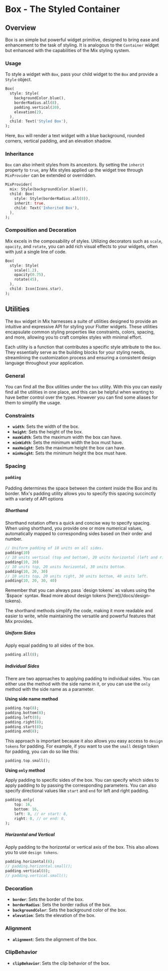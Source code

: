 
# Box - The Styled Container

## Overview

Box is an simple but powerful widget primitive, designed to bring ease and enhancement to the task of styling. It is analogous to the `Container` widget but enhanced with the capabilities of the Mix styling system.

### Usage

To style a widget with `Box`, pass your child widget to the `Box` and provide a `Style` object.

```dart
Box(
  style: Style(
    backgroundColor.blue(),
    borderRadius.all(8),
    padding.vertical(20),
    elevation(2),
  ),
  child: Text('Styled Box'),
);
```

Here, `Box` will render a text widget with a blue background, rounded corners, vertical padding, and an elevation shadow.

### Inheritance

`Box` can also inherit styles from its ancestors. By setting the `inherit` property to `true`, any Mix styles applied up the widget tree through `MixProvider` can be extended or overridden.

```dart
MixProvider(
  mix: Style(backgroundColor.blue()),
  child: Box(
    style: Style(borderRadius.all(8)),
    inherit: true,
    child: Text('Inherited Box'),
  ),
);
```

### Composition and Decoration

Mix excels in the composability of styles. Utilizing decorators such as `scale`, `opacity`, and `rotate`, you can add rich visual effects to your widgets, often with just a single line of code.

```dart
Box(
  style: Style(
    scale(1.2),
    opacity(0.75),
    rotate(45),
  ),
  child: Icon(Icons.star),
);
```

## Utilities

The `Box` widget in Mix harnesses a suite of utilities designed to provide an intuitive and expressive API for styling your Flutter widgets. These utilities encapsulate common styling properties like constraints, colors, spacing, and more, allowing you to craft complex styles with minimal effort.

Each utility is a function that contributes a specific style attribute to the `Box`. They essentially serve as the building blocks for your styling needs, streamlining the customization process and ensuring a consistent design language throughout your application.

### General

You can find all the Box utilities under the `box` utility. With this you can easily find all the utilities in one place, and this can be helpful when wanting to have better control over the types. However you can find some aliases for them to simplify the usage.

### Constraints

- **`width`**: Sets the width of the box.
- **`height`**: Sets the height of the box.
- **`maxWidth`**: Sets the maximum width the box can have.
- **`minWidth`**: Sets the minimum width the box must have.
- **`maxHeight`**: Sets the maximum height the box can have.
- **`minHeight`**: Sets the minimum height the box must have.

### Spacing

#### **`padding`**

Padding determines the space between the content inside the Box and its border. Mix's padding utility allows you to specify this spacing succinctly with a variety of API options

##### **Shorthand**

Shorthand notation offers a quick and concise way to specify spacing. When using shorthand, you provide one or more numerical values, automatically mapped to corresponding sides based on their order and number.

```dart
// Uniform padding of 10 units on all sides.
padding(10)
// 10 units vertical (top and bottom), 20 units horizontal (left and right).
padding(10, 20)
// 10 units top, 20 units horizontal, 30 units bottom.
padding(10, 20, 30)
// 10 units top, 20 units right, 30 units bottom, 40 units left.
padding(10, 20, 30, 40)
```

<Callout type="info">
  Remember that you can always pass `design tokens` as values using the `$space`
  syntax. Read more about design tokens [here](/docs/design-tokens).
</Callout>

The shorthand methods simplify the code, making it more readable and easier to write, while maintaining the versatile and powerful features that Mix provides.

##### **Uniform Sides**

Apply equal padding to all sides of the box.

```dart
padding.all(8);
```

##### **Individual Sides**

There are two approaches to applying padding to individual sides. You can either use the method with the side name in it, or you can use the `only` method with the side name as a parameter.

**Using side name method**

```dart
padding.top(8);
padding.bottom(8);
padding.left(8);
padding.right(8);
padding.start(8);
padding.end(8);
```

This approach is important because it also allows you easy access to `design tokens` for padding. For example, if you want to use the `small` design token for padding, you can do so like this:

```dart
padding.top.small();
```

**Using `only` method**

Apply padding to specific sides of the box. You can specify which sides to apply padding to by passing the corresponding parameters. You can also specify directional values like `start` and `end` for left and right padding.

```dart
padding.only(
    top: 16,
    bottom: 16,
    left: 8, // or start: 8,
    right: 8, // or end: 8,
);
```

##### **Horizontal and Vertical**

Apply padding to the horizontal or vertical axis of the box. This also allows you to use `design tokens`.

```dart
padding.horizontal(8);
// padding.horizontal.small();
padding.vertical(8);
// padding.vertical.small();
```

### Decoration

- **`border`**: Sets the border of the box.
- **`borderRadius`**: Sets the border radius of the box.
- **`backgroundColor`**: Sets the background color of the box.
- **`elevation`**: Sets the elevation of the box.

### Alignment

- **`alignment`**: Sets the alignment of the box.

### ClipBehavior

- **`clipBehavior`**: Sets the clip behavior of the box.

```

```
